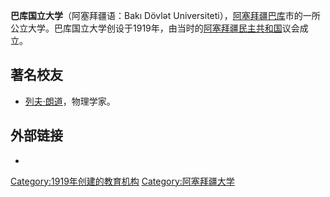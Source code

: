 {{Infobox university
|name = 巴库国立大学
|native_name = Bakı Dövlət Universiteti
|latin_name =
|image =
|motto = 
|established = 1919
|type = 公立大学
|endowment = 
|staff =
|faculty = 1300
|president = 
|provost =
|principal = 
|rector = 
|chancellor = 
|vice_chancellor = 
|dean = 
|head_label = 
|head = 
|students = 13.000
|undergrad =
|postgrad =
|doctoral =
|city = [[巴库|巴库]]
|state =
|country = 阿塞拜疆
|campus = Urban
|free_label = 
|free = 
|colors = 
|colours = 
|mascot = 
|nickname =
|affiliations = 
|website = [http://www.bsu.edu.az/en www.bsu.edu.az/]
}}
'''巴库国立大学'''（阿塞拜疆语：Bakı Dövlət Universiteti），[[阿塞拜疆|阿塞拜疆]][[巴库|巴库]]市的一所公立大学。巴库国立大学创设于1919年，由当时的[[阿塞拜疆民主共和国|阿塞拜疆民主共和国]]议会成立。

==著名校友==
*[[列夫·朗道|列夫·朗道]]，物理学家。

==外部链接==
{{commonscat}}
*{{official}}

{{university-stub}}
{{coord|display=title}}
{{巴尔干大学网络}}
{{normdaten}}
[[Category:1919年创建的教育机构|Category:1919年创建的教育机构]]
[[Category:阿塞拜疆大学|Category:阿塞拜疆大学]]